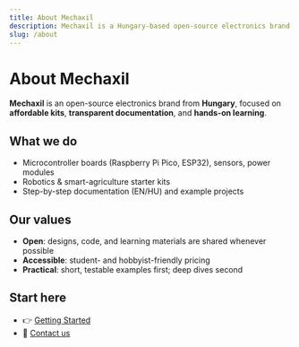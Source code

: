 ```yaml
---
title: About Mechaxil
description: Mechaxil is a Hungary-based open-source electronics brand offering affordable kits, clear docs, and community support.
slug: /about
---
```



<Head>
  <script type="application/ld+json">{JSON.stringify({
    "@context":"https://schema.org",
    "@type":"AboutPage",
    "name":"About Mechaxil",
    "url":"https://docs.mechaxil.com/about",
    "isPartOf":{"@type":"WebSite","name":"Mechaxil Docs","url":"https://docs.mechaxil.com"}
  })}</script>
</Head>

# About Mechaxil

**Mechaxil** is an open-source electronics brand from **Hungary**, focused on **affordable kits**, **transparent documentation**, and **hands-on learning**.

## What we do
- Microcontroller boards (Raspberry Pi Pico, ESP32), sensors, power modules  
- Robotics & smart-agriculture starter kits  
- Step-by-step documentation (EN/HU) and example projects

## Our values
- **Open**: designs, code, and learning materials are shared whenever possible  
- **Accessible**: student- and hobbyist-friendly pricing  
- **Practical**: short, testable examples first; deep dives second

## Start here
- 👉 [Getting Started](/docs/getting-started)  
- 💬 [Contact us](/contact)
